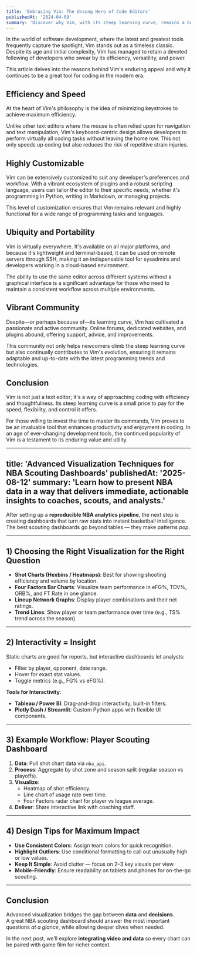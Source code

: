 ```yaml
---
title: 'Embracing Vim: The Unsung Hero of Code Editors'
publishedAt: '2024-04-09'
summary: 'Discover why Vim, with its steep learning curve, remains a beloved tool among developers for editing code efficiently and effectively.'
---
```


In the world of software development, where the latest and greatest tools frequently capture the spotlight, Vim stands out as a timeless classic. Despite its age and initial complexity, Vim has managed to retain a devoted following of developers who swear by its efficiency, versatility, and power.

This article delves into the reasons behind Vim's enduring appeal and why it continues to be a great tool for coding in the modern era.

## Efficiency and Speed

At the heart of Vim's philosophy is the idea of minimizing keystrokes to achieve maximum efficiency.

Unlike other text editors where the mouse is often relied upon for navigation and text manipulation, Vim's keyboard-centric design allows developers to perform virtually all coding tasks without leaving the home row. This not only speeds up coding but also reduces the risk of repetitive strain injuries.

## Highly Customizable

Vim can be extensively customized to suit any developer's preferences and workflow. With a vibrant ecosystem of plugins and a robust scripting language, users can tailor the editor to their specific needs, whether it's programming in Python, writing in Markdown, or managing projects.

This level of customization ensures that Vim remains relevant and highly functional for a wide range of programming tasks and languages.

## Ubiquity and Portability

Vim is virtually everywhere. It's available on all major platforms, and because it's lightweight and terminal-based, it can be used on remote servers through SSH, making it an indispensable tool for sysadmins and developers working in a cloud-based environment.

The ability to use the same editor across different systems without a graphical interface is a significant advantage for those who need to maintain a consistent workflow across multiple environments.

## Vibrant Community

Despite—or perhaps because of—its learning curve, Vim has cultivated a passionate and active community. Online forums, dedicated websites, and plugins abound, offering support, advice, and improvements.

This community not only helps newcomers climb the steep learning curve but also continually contributes to Vim's evolution, ensuring it remains adaptable and up-to-date with the latest programming trends and technologies.

## Conclusion

Vim is not just a text editor; it's a way of approaching coding with efficiency and thoughtfulness. Its steep learning curve is a small price to pay for the speed, flexibility, and control it offers.

For those willing to invest the time to master its commands, Vim proves to be an invaluable tool that enhances productivity and enjoyment in coding. In an age of ever-changing development tools, the continued popularity of Vim is a testament to its enduring value and utility.

---
title: 'Advanced Visualization Techniques for NBA Scouting Dashboards'
publishedAt: '2025-08-12'
summary: 'Learn how to present NBA data in a way that delivers immediate, actionable insights to coaches, scouts, and analysts.'
---

After setting up a **reproducible NBA analytics pipeline**, the next step is creating dashboards that turn raw stats into instant basketball intelligence.  
The best scouting dashboards go beyond tables — they make patterns *pop*.

---

## 1) Choosing the Right Visualization for the Right Question

- **Shot Charts (Hexbins / Heatmaps)**: Best for showing shooting efficiency and volume by location.
- **Four Factors Bar Charts**: Visualize team performance in eFG%, TOV%, ORB%, and FT Rate in one glance.
- **Lineup Network Graphs**: Display player combinations and their net ratings.
- **Trend Lines**: Show player or team performance over time (e.g., TS% trend across the season).

---

## 2) Interactivity = Insight

Static charts are good for reports, but interactive dashboards let analysts:
- Filter by player, opponent, date range.
- Hover for exact stat values.
- Toggle metrics (e.g., FG% vs eFG%).

**Tools for Interactivity**:
- **Tableau / Power BI**: Drag-and-drop interactivity, built-in filters.
- **Plotly Dash / Streamlit**: Custom Python apps with flexible UI components.

---

## 3) Example Workflow: Player Scouting Dashboard

1. **Data**: Pull shot chart data via `nba_api`.
2. **Process**: Aggregate by shot zone and season split (regular season vs playoffs).
3. **Visualize**:
   - Heatmap of shot efficiency.
   - Line chart of usage rate over time.
   - Four Factors radar chart for player vs league average.
4. **Deliver**: Share interactive link with coaching staff.

---

## 4) Design Tips for Maximum Impact

- **Use Consistent Colors**: Assign team colors for quick recognition.
- **Highlight Outliers**: Use conditional formatting to call out unusually high or low values.
- **Keep It Simple**: Avoid clutter — focus on 2–3 key visuals per view.
- **Mobile-Friendly**: Ensure readability on tablets and phones for on-the-go scouting.

---

## Conclusion

Advanced visualization bridges the gap between **data** and **decisions**.  
A great NBA scouting dashboard should answer the most important questions *at a glance*, while allowing deeper dives when needed.

In the next post, we’ll explore **integrating video and data** so every chart can be paired with game film for richer context.
